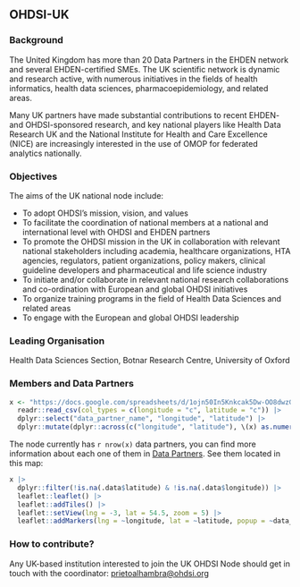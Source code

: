 
## OHDSI-UK

### Background 

The United Kingdom has more than 20 Data Partners in the EHDEN network and several EHDEN-certified SMEs. The UK scientific network is dynamic and research active, with numerous initiatives in the fields of health informatics, health data sciences, pharmacoepidemiology, and related areas.

Many UK partners have made substantial contributions to recent EHDEN- and OHDSI-sponsored research, and key national players like Health Data Research UK and the National Institute for Health and Care Excellence (NICE) are increasingly interested in the use of OMOP for federated analytics nationally.

### Objectives 

The aims of the UK national node include:

- To adopt OHDSI’s mission, vision, and values
- To facilitate the coordination of national members at a national and international level with OHDSI and EHDEN partners
- To promote the OHDSI mission in the UK in collaboration with relevant national stakeholders including academia, healthcare organizations, HTA agencies, regulators, patient organizations, policy makers, clinical guideline developers and pharmaceutical and life science industry
- To initiate and/or collaborate in relevant national research collaborations and co-ordination with European and global OHDSI initiatives
- To organize training programs in the field of Health Data Sciences and related areas
- To engage with the European and global OHDSI leadership

### Leading Organisation 

Health Data Sciences Section, Botnar Research Centre, University of Oxford

### Members and Data Partners 

```r
x <- "https://docs.google.com/spreadsheets/d/1ojn50In5Knkcak5Dw-OO8dwzGQqHziBXkCLV-Q-US14/export?format=csv" |>
  readr::read_csv(col_types = c(longitude = "c", latitude = "c")) |>
  dplyr::select("data_partner_name", "longitude", "latitude") |>
  dplyr::mutate(dplyr::across(c("longitude", "latitude"), \(x) as.numeric(gsub(",", ".", x))))
```

The node currently has `r nrow(x)` data partners, you can find more information about each one of them in [Data Partners](data_partners/index.qmd). See them located in this map:

```r
x |>
  dplyr::filter(!is.na(.data$latitude) & !is.na(.data$longitude)) |>
  leaflet::leaflet() |>
  leaflet::addTiles() |>
  leaflet::setView(lng = -3, lat = 54.5, zoom = 5) |>
  leaflet::addMarkers(lng = ~longitude, lat = ~latitude, popup = ~data_partner_name)
```

### How to contribute?

Any UK-based institution interested to join the UK OHDSI Node should get in touch with the coordinator: [prietoalhambra@ohdsi.org](mailto:prietoalhambra@ohdsi.org)
